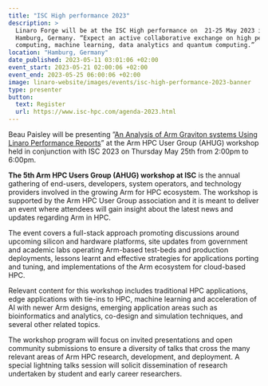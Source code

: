 ```yaml
---
title: "ISC High performance 2023"
description: >
  Linaro Forge will be at the ISC High performance on  21-25 May 2023 in
  Hamburg, Germany. “Expect an active collaborative exchange on high performance
  computing, machine learning, data analytics and quantum computing.”
location: "Hamburg, Germany"
date_published: 2023-05-11 03:01:06 +02:00
event_start: 2023-05-21 02:00:06 +02:00
event_end: 2023-05-25 06:00:06 +02:00
image: linaro-website/images/events/isc-high-performance-2023-banner
type: presenter
button:
  text: Register
  url: https://www.isc-hpc.com/agenda-2023.html
---
```


Beau Paisley will be presenting ”[An Analysis of Arm Graviton systems Using Linaro Performance Reports](https://www.isc-hpc.com/agenda-2023.html)” at the Arm HPC User Group (AHUG) workshop held in conjunction with ISC 2023 on Thursday May 25th from 2:00pm to 6:00pm.

**The 5th Arm HPC Users Group (AHUG) workshop at ISC** is the annual gathering of end-users, developers, system operators, and technology providers involved in the growing Arm for HPC ecosystem. The workshop is supported by the Arm HPC User Group association and it is meant to deliver an event where attendees will gain insight about the latest news and updates regarding Arm in HPC.

The event covers a full-stack approach promoting discussions around upcoming silicon and hardware platforms, site updates from government and academic labs operating Arm-based test-beds and production deployments, lessons learnt and effective strategies for applications porting and tuning, and implementations of the Arm ecosystem for cloud-based HPC.

Relevant content for this workshop includes traditional HPC applications, edge applications with tie-ins to HPC, machine learning and acceleration of AI with newer Arm designs, emerging application areas such as bioinformatics and analytics, co-design and simulation techniques, and several other related topics.

The workshop program will focus on invited presentations and open community submissions to ensure a diversity of talks that cross the many relevant areas of Arm HPC research, development, and deployment. A special lightning talks session will solicit dissemination of research undertaken by student and early career researchers.
